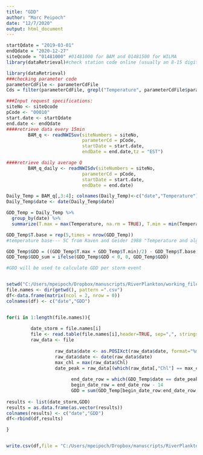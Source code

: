 ```yaml
---
title: "GDD"
author: "Marc Peipoch"
date: "12/7/2020"
output: html_document
---
```


```r

startQdate = "2019-03-01"
endQdate = "2020-12-27"
siteQcode = "01481000" #01481000 for BAM and 01481500 for WILMA
library(dataRetrieval)#check station code online (usually an 8-15 digit numebr)

library(dataRetrieval)
###checking parameter code
parameterCdFile <- parameterCdFile
Cds = filter(parameterCdFile, grepl("Temperature", parameterCdFile$parameter_nm,ignore.case=TRUE))

###Input request specifications:
siteNo <- siteQcode
pCode <- "00010"
start.date <- startQdate
end.date <- endQdate 
####retrieve data every 15min
        BAM_q <- readNWISuv(siteNumbers = siteNo, 
                            parameterCd = pCode, 
                            startDate = start.date, 
                            endDate = end.date,tz = "EST") 

####retrieve daily average Q
        BAM_q_daily <- readNWISdv(siteNumbers = siteNo, 
                            parameterCd = pCode, 
                            startDate = start.date, 
                            endDate = end.date) 

Daily_Temp = BAM_q[,3:4]; colnames(Daily_Temp)<-c("date","Temperature")
Daily_Temp$date <- date(Daily_Temp$date) 

GDD_Temp = Daily_Temp %>%
  group_by(date) %>%
  summarize(T.max = max(Temperature, na.rm = TRUE), T.min = min(Temperature, na.rm = TRUE)) 

GDD_Temp$T.base = rep(5,times = nrow(GDD_Temp)) 
#temperature base--- 5C from Raven and Geider 1988 "Temperature and algal growth"

GDD_Temp$GDD = ((GDD_Temp$T.max + GDD_Temp$T.min)/2) - GDD_Temp$T.base
GDD_Temp$GDD_sum = ifelse(GDD_Temp$GDD < 0, 0, GDD_Temp$GDD)

#GDD will be used to calculate GDD per storm event


setwd("C:/Users/mpeipoch/Dropbox/manuscripts/RiverPlankton/working_files/stormfiles")
file.names <- dir(getwd(), pattern =".csv") 
df<-data.frame(matrix(ncol = 2, nrow = 0)) 
colnames(df) <- c("date","GDD")


for(i in 1:length(file.names)){  
              
         date_storm = file.names[i]
         file <- read.table(file.names[i],header=TRUE, sep=",", stringsAsFactors=TRUE)
         raw_data <- file
         
                  raw_data$date <- as.POSIXct(raw_data$date, format="%m/%d/%Y %H:%M", tz="EST")
                  raw_data$date <- date(raw_data$date) 
                  max_chl = max(raw_data$Chl)
                  date_peak = raw_data[(which(raw_data[,"Chl"] == max_chl)),1] 
              
                        end_date_row = which(GDD_Temp$date == date_peak)
                        begin_date_row = end_date_row - 14 
                        GDD = sum(GDD_Temp[begin_date_row:end_date_row,"GDD_sum"])
         
results <- list(date_storm,GDD)
results = as.data.frame(as.vector(results))
colnames(results) <- c("date","GDD") 
df<-rbind(df,results)

}


write.csv(df,file = "C:/Users/mpeipoch/Dropbox/manuscripts/RiverPlankton/working_files/GDD.csv")





```

